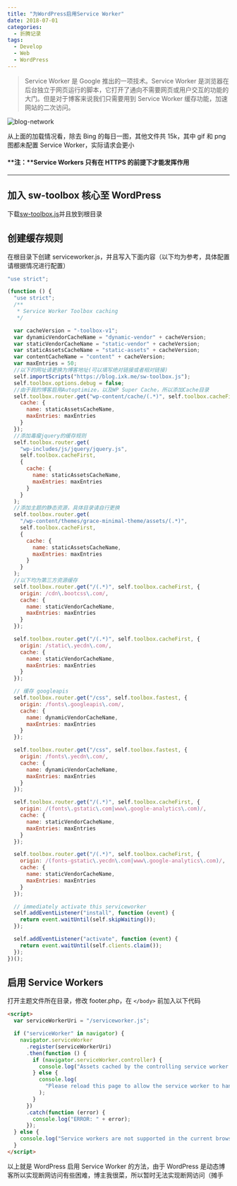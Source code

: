 ```yaml
---
title: "为WordPress启用Service Worker"
date: 2018-07-01
categories:
  - 折腾记录
tags:
  - Develop
  - Web
  - WordPress
---
```


> Service Worker 是 Google 推出的一项技术。Service Worker 是浏览器在后台独立于网页运行的脚本，它打开了通向不需要网页或用户交互的功能的大门。但是对于博客来说我们只需要用到 Service Worker 缓存功能，加速网站的二次访问。

![blog-network](./blog-network.jpg)

从上面的加载情况看，除去 Bing 的每日一图，其他文件共 15k，其中 gif 和 png 图都未配置 Service Worker，实际请求会更小

#### **注：**Service Workers 只有在 HTTPS 的前提下才能发挥作用

---

## 加入 sw-toolbox 核心至 WordPress

下载[sw-toolbox.js](https://raw.githubusercontent.com/GoogleChrome/sw-toolbox/master/sw-toolbox.js)并且放到根目录

## 创建缓存规则

在根目录下创建 serviceworker.js，并且写入下面内容（以下均为参考，具体配置请根据情况进行配置）

```javascript
"use strict";

(function () {
  "use strict";
  /**
   * Service Worker Toolbox caching
   */

  var cacheVersion = "-toolbox-v1";
  var dynamicVendorCacheName = "dynamic-vendor" + cacheVersion;
  var staticVendorCacheName = "static-vendor" + cacheVersion;
  var staticAssetsCacheName = "static-assets" + cacheVersion;
  var contentCacheName = "content" + cacheVersion;
  var maxEntries = 50;
  //以下的网址请更换为博客地址(可以填写绝对链接或者相对链接)
  self.importScripts("https://blog.ixk.me/sw-toolbox.js");
  self.toolbox.options.debug = false;
  //由于我的博客启用Autoptimize，以及WP Super Cache，所以添加Cache目录
  self.toolbox.router.get("wp-content/cache/(.*)", self.toolbox.cacheFirst, {
    cache: {
      name: staticAssetsCacheName,
      maxEntries: maxEntries
    }
  });
  //添加毒瘤jquery的缓存规则
  self.toolbox.router.get(
    "wp-includes/js/jquery/jquery.js",
    self.toolbox.cacheFirst,
    {
      cache: {
        name: staticAssetsCacheName,
        maxEntries: maxEntries
      }
    }
  );
  //添加主题的静态资源，具体目录请自行更换
  self.toolbox.router.get(
    "/wp-content/themes/grace-minimal-theme/assets/(.*)",
    self.toolbox.cacheFirst,
    {
      cache: {
        name: staticAssetsCacheName,
        maxEntries: maxEntries
      }
    }
  );
  //以下均为第三方资源缓存
  self.toolbox.router.get("/(.*)", self.toolbox.cacheFirst, {
    origin: /cdn\.bootcss\.com/,
    cache: {
      name: staticVendorCacheName,
      maxEntries: maxEntries
    }
  });

  self.toolbox.router.get("/(.*)", self.toolbox.cacheFirst, {
    origin: /static\.yecdn\.com/,
    cache: {
      name: staticVendorCacheName,
      maxEntries: maxEntries
    }
  });

  // 缓存 googleapis
  self.toolbox.router.get("/css", self.toolbox.fastest, {
    origin: /fonts\.googleapis\.com/,
    cache: {
      name: dynamicVendorCacheName,
      maxEntries: maxEntries
    }
  });

  self.toolbox.router.get("/css", self.toolbox.fastest, {
    origin: /fonts\.yecdn\.com/,
    cache: {
      name: dynamicVendorCacheName,
      maxEntries: maxEntries
    }
  });

  self.toolbox.router.get("/(.*)", self.toolbox.cacheFirst, {
    origin: /(fonts\.gstatic\.com|www\.google-analytics\.com)/,
    cache: {
      name: staticVendorCacheName,
      maxEntries: maxEntries
    }
  });

  self.toolbox.router.get("/(.*)", self.toolbox.cacheFirst, {
    origin: /(fonts-gstatic\.yecdn\.com|www\.google-analytics\.com)/,
    cache: {
      name: staticVendorCacheName,
      maxEntries: maxEntries
    }
  });

  // immediately activate this serviceworker
  self.addEventListener("install", function (event) {
    return event.waitUntil(self.skipWaiting());
  });

  self.addEventListener("activate", function (event) {
    return event.waitUntil(self.clients.claim());
  });
})();
```

## 启用 Service Workers

打开主题文件所在目录，修改 footer.php，在 `</body>` 前加入以下代码

```html
<script>
  var serviceWorkerUri = "/serviceworker.js";

  if ("serviceWorker" in navigator) {
    navigator.serviceWorker
      .register(serviceWorkerUri)
      .then(function () {
        if (navigator.serviceWorker.controller) {
          console.log("Assets cached by the controlling service worker.");
        } else {
          console.log(
            "Please reload this page to allow the service worker to handle network operations."
          );
        }
      })
      .catch(function (error) {
        console.log("ERROR: " + error);
      });
  } else {
    console.log("Service workers are not supported in the current browser.");
  }
</script>
```

以上就是 WordPress 启用 Service Worker 的方法，由于 WordPress 是动态博客所以实现断网访问有些困难，博主我很菜，所以暂时无法实现断网访问（摊手
